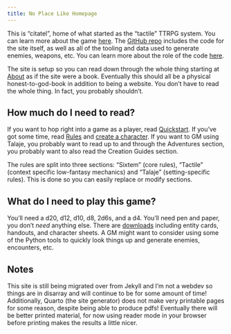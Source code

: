 ```yaml
---
title: No Place Like Homepage
---
```


This is "citatel", home of what started as the "tactile" TTRPG system. You can learn more about the game [here](book/about.qmd). The [GitHub repo](https://github.com/ikolith/citatel) includes the code for the site itself, as well as all of the tooling and data used to generate enemies, weapons, etc. You can learn more about the role of the code [here](book/code_and_downloads/why_code.md).

The site is setup so you can read down through the whole thing starting at [About](book/about.qmd) as if the site were a book. Eventually this should all be a physical honest-to-god-book in addition to being a website. You don't have to read the whole thing. In fact, you probably shouldn't.

## How much do I need to read?

If you want to hop right into a game as a player, read [Quickstart](book/quickstart.qmd). If you've got some time, read [Rules](book/p1_rules_and_character_creation/s1_rules/intro.qmd) and [create a character](/book/p1_rules_and_character_creation/s2_character_creation/how_to_character_creation). If you want to GM using Talaje, you probably want to read up to and through the Adventures section, you probably want to also read the Creation Guides section.

The rules are split into three sections: "Sixtem" (core rules), "Tactile" (context specific low-fantasy mechanics) and "Talaje" (setting-specific rules). This is done so you can easily replace or modify sections.

## What do I need to play this game?
 
You'll need a d20, d12, d10, d8, 2d6s, and a d4. You'll need pen and paper, you don't *need* anything else. There are [downloads](/book/code_and_downloads/downloads.md) including entity cards, handouts, and character sheets. A GM might want to consider using some of the Python tools to quickly look things up and generate enemies, encounters, etc.

## Notes

This site is still being migrated over from Jekyll and I'm not a webdev so things are in disarray and will continue to be for some amount of time!
Additionally, Quarto (the site generator) does not make very printable pages for some reason, despite being able to produce pdfs! Eventually there will be better printed material, for now using reader mode in your browser before printing makes the results a little nicer.